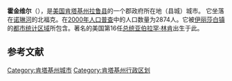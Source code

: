 {{Infobox settlement
|official_name            = 霍金维尔<br>Hodgenville
|settlement_type          = [[城市|城市]]
|nickname                 = 
|motto                    = 

<!-- Images -->
|image_skyline            = Hodgenville KY Town Square.jpg 
|imagesize                = 
|image_caption            = 城市广场
|image_flag               = 
|image_seal               = 

<!-- Maps -->
|image_map                = KYMap-doton-Hodgenville.PNG
|mapsize                  = 250px
|map_caption              = 肯塔基州霍金维尔的地理位置。
|image_map1               = 
|mapsize1                 = 
|map_caption1             = 

<!-- Location -->
|subdivision_type         = [[世界地理索引|国家]]
|subdivision_name         = {{USA}}
|subdivision_type1        = [[美国政治分区|州]]
|subdivision_name1        = [[肯塔基州|肯塔基州]]
|subdivision_type2        = [[肯塔基州各县列表|县]]
|subdivision_name2        = [[拉鲁县_(肯塔基州)|拉鲁县]]
|government_footnotes     = 
|government_type          = 
|leader_title             = 
|leader_name              = 
|leader_title1            = 
|leader_name1             = 
|established_title        = 
|established_date         = 

<!-- Area -->
|unit_pref  =  Imperial
|area_footnotes           = 
|area_magnitude           = 
|area_total_km2           = 4.5
|area_land_km2            = 4.5
|area_water_km2           = 0.0
|area_total_sq_mi         = 1.7
|area_land_sq_mi          = 1.7
|area_water_sq_mi         = 0.0

<!-- Population -->
|population_as_of         = [[2000年美国人口普查|2000年]]
|population_footnotes     = 
|population_total         = 2874
|population_density_km2   = 643.9
|population_density_sq_mi = 1667.7

<!-- General information -->
|timezone                 = [[北美东部时区|东部 (EST)]]
|utc_offset               = -5
|timezone_DST             = EDT
|utc_offset_DST           = -4
|elevation_footnotes      = 
|elevation_m              = 222
|elevation_ft             = 728
|coordinates_display      = inline,title
|coordinates_type         = region:US_type:city
|latd = 37 |latm = 34 |lats = 16 |latNS = N
|longd = 85 |longm = 44 |longs = 19 |longEW = W

<!-- Area/postal codes & others -->
|postal_code_type         = [[邮政编码|邮政编码]]
|postal_code              = 42748
|area_code                = [[电话区号270|270]]
|blank_name               = [[联邦资料处理标准|FIPS代码]]
|blank_info               = 21-37396
|blank1_name              = [[地理名称信息系统|GNIS]] 特征标识符
|blank1_info              = 0494334
|website                  = 
|footnotes                = 
}}

'''霍金维尔'''（{{lang-en|'''Hodgenville'''}}），是[[美国|美国]][[肯塔基州|肯塔基州]][[拉鲁县_(肯塔基州)|拉鲁县]]的一个郡政府所在地（县城）城市。{{GR|6}} 它坐落在[[诺琳河|诺琳河]]的北福克。在[[2000年美国人口普查|2000年人口普查]]中的人口数量为2874人。它被[[伊丽莎白镇|伊丽莎白镇]]的[[伊丽莎白镇市区|都市统计区域]]所包含。著名的美国第16任[[美国总统|总统]][[亚伯拉罕·林肯|亚伯拉罕·林肯]]出生于此。

== 参考文献 ==
<references />

[[Category:肯塔基州城市|Category:肯塔基州城市]]
[[Category:肯塔基州行政区划|Category:肯塔基州行政区划]]